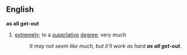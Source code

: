 == English ==
{{idiom2}}
'''as all get-out'''
# [[extremely]]; to a [[superlative]] [[degree]]; very much
#: ''It may not seem like much, but it'll work as hard '''as all get-out'''.''